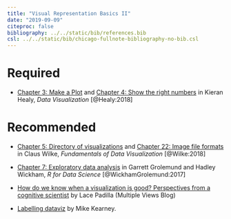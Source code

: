 ```yaml
---
title: "Visual Representation Basics II"
date: "2019-09-09"
citeproc: false
bibliography: ../../static/bib/references.bib
csl: ../../static/bib/chicago-fullnote-bibliography-no-bib.csl
---
```


# Required

- <i class="fas fa-book"></i> [Chapter 3: Make a Plot](http://socviz.co/makeplot.html#makeplot) and [Chapter 4: Show the right numbers](http://socviz.co/groupfacettx.html) in Kieran Healy, *Data Visualization* [@Healy:2018]

# Recommended

- <i class="fas fa-book"></i> [Chapter 5: Directory of visualizations](https://serialmentor.com/dataviz/directory-of-visualizations.html) and [Chapter 22: Image file formats](https://serialmentor.com/dataviz/image-file-formats.html) in Claus Wilke, *Fundamentals of Data Visualization* [@Wilke:2018]

- <i class="fas fa-book"></i> [Chapter 7: Exploratory data analysis](https://r4ds.had.co.nz/exploratory-data-analysis.html) in Garrett Grolemund and Hadley Wickham, *R for Data Science* [@WickhamGrolemund:2017]

- <i class="fas fa-external-link-square-alt"></i> [How do we know when a visualization is good? Perspectives from a cognitive scientist](https://medium.com/multiple-views-visualization-research-explained/how-do-we-know-when-a-visualization-is-good-c894b5194b62) by Lace Padilla (Multiple Views Blog)

- <i class="fas fa-external-link-square-alt"></i> [Labelling dataviz ](https://mikewk.com/post/2018-09-20-labelling-dataviz/) by Mike Kearney.

